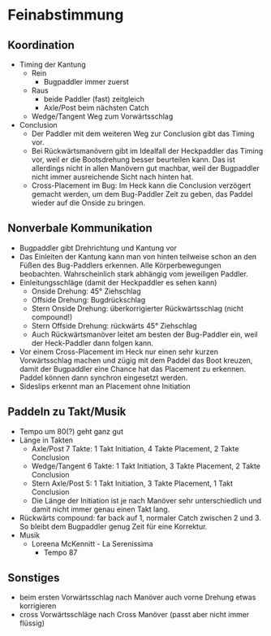 # Feinabstimmung {.unnumbered}

## Koordination

- Timing der Kantung 
  - Rein
    - Bugpaddler immer zuerst
  - Raus
    - beide Paddler (fast) zeitgleich
    - Axle/Post beim nächsten Catch
  - Wedge/Tangent Weg zum Vorwärtsschlag
- Conclusion
  - Der Paddler mit dem weiteren Weg zur Conclusion gibt das Timing vor.
  - Bei Rückwärtsmanövern gibt im Idealfall der Heckpaddler das Timing vor, weil er die Bootsdrehung besser beurteilen kann. Das ist allerdings nicht in allen Manövern gut machbar, weil der Bugpaddler nicht immer ausreichende Sicht nach hinten hat.
  - Cross-Placement im Bug: Im Heck kann die Conclusion verzögert gemacht werden, um dem Bug-Paddler Zeit zu geben, das Paddel wieder auf die Onside zu bringen.

## Nonverbale Kommunikation

- Bugpaddler gibt Drehrichtung und Kantung vor
- Das Einleiten der Kantung kann man von hinten teilweise schon an den Füßen des Bug-Paddlers erkennen. Alle Körperbewegungen beobachten. Wahrscheinlich stark abhängig vom jeweiligen Paddler. 
- Einleitungsschläge (damit der Heckpaddler es sehen kann)
  - Onside Drehung: 45° Ziehschlag
  - Offside Drehung: Bugdrückschlag
  - Stern Onside Drehung: überkorrigierter Rückwärtsschlag (nicht compound!)
  - Stern Offside Drehung: rückwärts 45° Ziehschlag
  - Auch Rückwärtsmanöver leitet am besten der Bug-Paddler ein, weil der Heck-Paddler dann folgen kann. 
- Vor einem Cross-Placement im Heck nur einen sehr kurzen Vorwärtsschlag machen und zügig mit dem Paddel das Boot kreuzen, damit der Bugpaddler eine Chance hat das Placement zu erkennen. Paddel können dann synchron eingesetzt werden.
- Sideslips erkennt man an Placement ohne Initiation

## Paddeln zu Takt/Musik

- Tempo um 80(?) geht ganz gut
- Länge in Takten
  - Axle/Post 7 Takte: 1 Takt Initiation, 4 Takte Placement, 2 Takte Conclusion
  - Wedge/Tangent 6 Takte: 1 Takt Initiation, 3 Takte Placement, 2 Takte Conclusion
  - Stern Axle/Post 5: 1 Takt Initiation, 3 Takte Placement, 1 Takt Conclusion
  - Die Länge der Initiation ist je nach Manöver sehr unterschiedlich und damit nicht immer genau einen Takt lang. 
- Rückwärts compound: far back auf 1, normaler Catch zwischen 2 und 3. So bleibt dem Bugpaddler genug Zeit für eine Korrektur.
- Musik
  - Loreena McKennitt - La Serenissima
    - Tempo 87

## Sonstiges

- beim ersten Vorwärtsschlag nach Manöver auch vorne Drehung etwas korrigieren
- cross Vorwärtsschläge nach Cross Manöver (passt aber nicht immer flüssig)